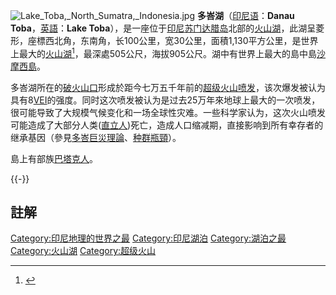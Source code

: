 {{擴充|time=2008-1-20}}
{{Infobox_lake
 |湖泊名稱 = 多峇湖
 |湖泊照片 = Toba Landsat satellite image.jpg
 |湖泊照片標題 = Landsat衛星照片
 |測深圖 =
 |測深圖標題 =
 |湖泊所在地 = {{IDN}}[[北蘇門答臘省|北蘇門答臘省]]
 |座標 = {{Coord|2|37|N|98|49|E|region:ID_type:waterbody|display=inline,title}}
 |湖泊類別 = [[火山湖|火山湖]]
 |流入 =
 |流出 =
 |集水區面積 =
 |集水區國家 = 
 |湖泊長度 =
 |湖泊闊度 =
 |湖泊面積 = 1,130 km²
 |平均深度 =
 |最深深度 = 505 m<ref name="WorldLakes"/>
 |水體體積 = 240 km³
 |湖水停留時間 =
 |湖岸線長度 =
 |海拔高度 = 905 m
 |湖中島嶼 = [[沙摩西島|沙摩西島]]
 |湖邊城鎮 =
 |pushpin_map=Indonesia Sumatra
}}
[[File:Lake_Toba,_North_Sumatra,_Indonesia.jpg|thumbnail]]
'''多峇湖'''（[[印尼语|印尼语]]：'''Danau Toba'''，[[英語|英語]]：'''Lake Toba'''），是一座位于[[印尼|印尼]][[苏门达腊岛|苏门达腊岛]]北部的[[火山湖|火山湖]]，此湖呈菱形，座標西北角{{coord|2.88|N|98.52|E}}，东南角{{coord|2.35|N|99.1|E}}，长100公里，宽30公里，面積1,130平方公里，是世界上最大的[[火山湖|火山湖]]<ref name="WorldLakes">{{Cite web |url=http://www.worldlakes.org/lakedetails.asp?lakeid=8367 |title=Worldlakes.org |accessdate=2010-04-22 |archive-date=2012-02-02 |archive-url=https://www.webcitation.org/659eLF6n0?url=http://www.worldlakes.org/lakedetails.asp?lakeid=8367 |dead-url=no }}</ref>，最深處505公尺，海拔905公尺。湖中有世界上最大的島中島[[沙摩西島|沙摩西島]]。

多峇湖所在的[[破火山口|破火山口]]形成於距今七万五千年前的[[超級火山|超级火山喷发]]，该次爆发被认为具有8[[火山爆發指數|VEI]]的强度。同时这次喷发被认为是过去25万年來地球上最大的一次喷发，很可能导致了大规模气候变化和一场全球性灾难。一些科学家认为，这次火山喷发可能造成了大部分人类([[直立人|直立人]])死亡，造成人口缩减期，直接影响到所有幸存者的继承基因（參見[[多峇巨災理論|多峇巨災理論]]、[[种群瓶頸|种群瓶頸]]）。
{{wide image|Ambarita2.jpg|1400px|多巴湖萨莫西尔安巴瑞塔镇全景|left}}

島上有部族[[巴塔克人|巴塔克人]]。

{{-}}

== 註解 ==
{{reflist}}

{{DEFAULTSORT:D}}
[[Category:印尼地理的世界之最|Category:印尼地理的世界之最]]
[[Category:印尼湖泊|Category:印尼湖泊]]
[[Category:湖泊之最|Category:湖泊之最]]
[[Category:火山湖|Category:火山湖]]
[[Category:超级火山|Category:超级火山]]